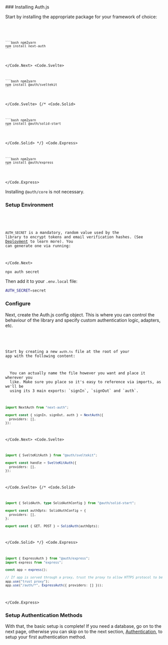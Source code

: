 
<Steps>
### Installing Auth.js

Start by installing the appropriate package for your framework of choice:

<Code>
  <Code.Next>
    
    ```bash npm2yarn
    npm install next-auth
    ```

  </Code.Next>
  <Code.Svelte>
  
    ```bash npm2yarn
    npm install @auth/sveltekit
    ```
  </Code.Svelte>
  {/* <Code.Solid>
  
    ```bash npm2yarn
    npm install @auth/solid-start
    ```
  
  </Code.Solid> */}
  <Code.Express>
  
    ```bash npm2yarn
    npm install @auth/express
    ```
  
  </Code.Express>
</Code>

<Callout type="info">Installing `@auth/core` is not necessary.</Callout>

### Setup Environment

<Code>
  <Code.Next>

`AUTH_SECRET` is a mandatory, random value used by the library to encrypt tokens and email
verification hashes. (See [Deployment](/getting-started/deployment) to learn more). You can generate one via running:

  </Code.Next>
</Code>

```bash
npx auth secret
```

Then add it to your `.env.local` file:

```bash filename=".env.local"
AUTH_SECRET=secret
```

### Configure

Next, create the Auth.js config object. This is where you can control the behaviour of the library and specify custom authentication logic, adapters, etc.

<Code>
  <Code.Next>

Start by creating a new `auth.ts` file at the root of your app with the following content:

<Callout type="info">
  You can actually name the file however you want and place it wherever you
  like. Make sure you place so it's easy to reference via imports, as we'll be
  using its 3 main exports: `signIn`, `signOut` and `auth`.
</Callout>

```ts filename="./auth.ts"
import NextAuth from "next-auth";

export const { signIn, signOut, auth } = NextAuth({
  providers: [],
});
```

  </Code.Next>
  <Code.Svelte>

```ts filename="./src/hooks.server.ts"
import { SvelteKitAuth } from "@auth/sveltekit";

export const handle = SvelteKitAuth({
  providers: [],
});
```

  </Code.Svelte>
  {/* <Code.Solid>

```ts filename="./routes/api/auth/[...solidauth].ts"
import { SolidAuth, type SolidAuthConfig } from "@auth/solid-start";

export const authOpts: SolidAuthConfig = {
  providers: [],
};

export const { GET, POST } = SolidAuth(authOpts);
```

  </Code.Solid> */}
  <Code.Express>

```ts filename="./src/routes/auth.route.ts"
import { ExpressAuth } from "@auth/express";
import express from "express";

const app = express();

// If app is served through a proxy, trust the proxy to allow HTTPS protocol to be detected
app.use("trust proxy");
app.use("/auth/*", ExpressAuth({ providers: [] }));
```

  </Code.Express>
</Code>

### Setup Authentication Methods

With that, the basic setup is complete! If you need a database, go on to the next page,
otherwise you can skip on to the next section, [Authentication](/getting-started/authentication), to setup your first authentication method.

</Steps>
